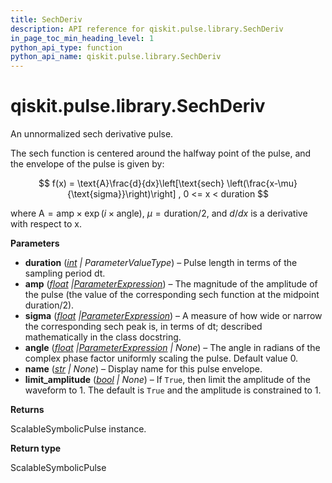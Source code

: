 ```yaml
---
title: SechDeriv
description: API reference for qiskit.pulse.library.SechDeriv
in_page_toc_min_heading_level: 1
python_api_type: function
python_api_name: qiskit.pulse.library.SechDeriv
---
```


<span id="qiskit-pulse-library-sechderiv" />

# qiskit.pulse.library.SechDeriv

<Function id="qiskit.pulse.library.SechDeriv" name="SechDeriv" isDedicatedPage={true} github="https://github.com/qiskit/qiskit/tree/stable/1.0/qiskit/pulse/library/symbolic_pulses.py" signature="qiskit.pulse.library.SechDeriv(duration, amp, sigma, angle=0.0, name=None, limit_amplitude=None)">
  An unnormalized sech derivative pulse.

  The sech function is centered around the halfway point of the pulse, and the envelope of the pulse is given by:

  $$
  f(x) = \text{A}\frac{d}{dx}\left[\text{sech}
      \left(\frac{x-\mu}{\text{sigma}}\right)\right]  ,  0 <= x < duration
  $$

  where $\text{A} = \text{amp} \times\exp\left(i\times\text{angle}\right)$, $\mu=\text{duration}/2$, and $d/dx$ is a derivative with respect to x.

  **Parameters**

  *   **duration** ([*int*](https://docs.python.org/3/library/functions.html#int "(in Python v3.12)") *| ParameterValueType*) – Pulse length in terms of the sampling period dt.
  *   **amp** ([*float*](https://docs.python.org/3/library/functions.html#float "(in Python v3.12)")  *|*[*ParameterExpression*](qiskit.circuit.ParameterExpression "qiskit.circuit.ParameterExpression")) – The magnitude of the amplitude of the pulse (the value of the corresponding sech function at the midpoint duration/2).
  *   **sigma** ([*float*](https://docs.python.org/3/library/functions.html#float "(in Python v3.12)")  *|*[*ParameterExpression*](qiskit.circuit.ParameterExpression "qiskit.circuit.ParameterExpression")) – A measure of how wide or narrow the corresponding sech peak is, in terms of dt; described mathematically in the class docstring.
  *   **angle** ([*float*](https://docs.python.org/3/library/functions.html#float "(in Python v3.12)")  *|*[*ParameterExpression*](qiskit.circuit.ParameterExpression "qiskit.circuit.ParameterExpression") *| None*) – The angle in radians of the complex phase factor uniformly scaling the pulse. Default value 0.
  *   **name** ([*str*](https://docs.python.org/3/library/stdtypes.html#str "(in Python v3.12)") *| None*) – Display name for this pulse envelope.
  *   **limit\_amplitude** ([*bool*](https://docs.python.org/3/library/functions.html#bool "(in Python v3.12)") *| None*) – If `True`, then limit the amplitude of the waveform to 1. The default is `True` and the amplitude is constrained to 1.

  **Returns**

  ScalableSymbolicPulse instance.

  **Return type**

  ScalableSymbolicPulse
</Function>

